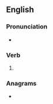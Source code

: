 ==English==

===Pronunciation===
* {{a|US}} {{IPA|en|/oʊ.vɚ.ɹan/}}

===Verb===
{{head|en|verb form}}

# {{en-simple past of|overrun}}

===Anagrams===
* {{anagrams|en|a=aenorrv|ran over}}